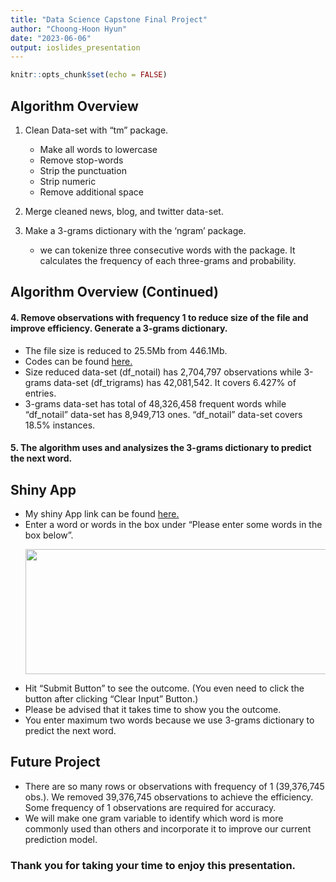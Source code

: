 ```yaml
---
title: "Data Science Capstone Final Project"
author: "Choong-Hoon Hyun"
date: "2023-06-06"
output: ioslides_presentation
---
```


```r
knitr::opts_chunk$set(echo = FALSE)
```

## Algorithm Overview

1. Clean Data-set with "tm" package.
   - Make all words to lowercase 
   - Remove stop-words
   - Strip the punctuation
   - Strip numeric
   - Remove additional space

2. Merge cleaned news, blog, and twitter data-set.

3. Make a 3-grams dictionary with the 'ngram' package.
   - we can tokenize three consecutive words with the package. It calculates the frequency of each three-grams and probability.

## Algorithm Overview (Continued)
#### 4. Remove observations with frequency 1 to reduce size of the file and improve efficiency. Generate a 3-grams dictionary.

- The file size is reduced to 25.5Mb from 446.1Mb.
- Codes can be found [here.](https://github.com/EaglesFans/Data_Science_Capstone_Final_Project/blob/main/3_grams_dictionary.Rmd)
- Size reduced data-set (df_notail) has 2,704,797 observations while 3-grams data-set (df_trigrams) has 42,081,542. It covers 6.427% of entries.
- 3-grams data-set has total of 48,326,458 frequent words while "df_notail" data-set has 8,949,713 ones. "df_notail" data-set covers 18.5% instances.

#### 5. The algorithm uses and analysizes the 3-grams dictionary to predict the next word.


## Shiny App
- My shiny App link can be found [here.](https://6qqr51-choonghoon-hyun.shinyapps.io/Data_Science_Capstone_Final_Shiny)
- Enter a word or words in the box under "Please enter some words in the box below".
<div align="center">
<img src="Shiny_App_Interface.png" width=500 height=200>
</div>
- Hit "Submit Button" to see the outcome. (You even need to click the button after clicking "Clear Input" Button.)
- Please be advised that it takes time to show you the outcome.
- You enter maximum two words because we use 3-grams dictionary to predict the next word. 


## Future Project
- There are so many rows or observations with frequency of 1 (39,376,745 obs.). We removed 39,376,745 observations to achieve the efficiency. Some frequency of 1 observations are required for accuracy. 
- We will make one gram variable to identify which word is more commonly used than others and incorporate it to improve our current prediction model.

### **Thank you for taking your time to enjoy this presentation.**


